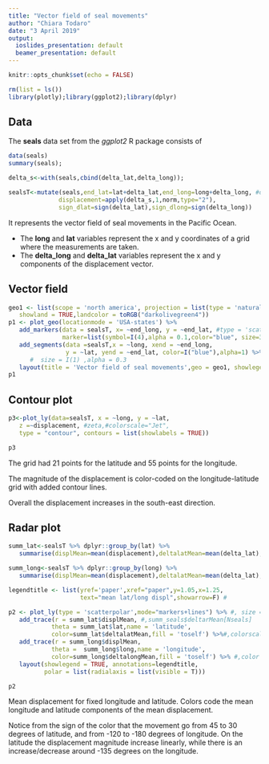 ```yaml
---
title: "Vector field of seal movements"
author: "Chiara Todaro"
date: "3 April 2019"
output:
  ioslides_presentation: default
  beamer_presentation: default
---
```


```r
knitr::opts_chunk$set(echo = FALSE)
```

```r
rm(list = ls())
library(plotly);library(ggplot2);library(dplyr)
```

## Data 
The **seals** data set from the *ggplot2* R package consists of

```r
data(seals)
summary(seals);

delta_s<-with(seals,cbind(delta_lat,delta_long));

sealsT<-mutate(seals,end_lat=lat+delta_lat,end_long=long+delta_long, #deltas=delta_s,
              displacement=apply(delta_s,1,norm,type="2"),
              sign_dlat=sign(delta_lat),sign_dlong=sign(delta_long))

```

It represents the vector field of seal movements in the Pacific Ocean.

* The **long** and **lat** variables represent the x and y coordinates of a grid where the 
measurements are taken. 
* The **delta_long** and **delta_lat** variables represent the x and y components of the displacement vector.

## Vector field

```r
geo1 <- list(scope = 'north america', projection = list(type = 'natural earth'),
   showland = TRUE,landcolor = toRGB("darkolivegreen4"))
p1 <- plot_geo(locationmode = 'USA-states') %>%
   add_markers(data = sealsT, x= ~end_long, y = ~end_lat, #type = 'scatter',
               marker=list(symbol=I(4),alpha = 0.1,color="blue", size=3)) %>% #
   add_segments(data =sealsT,x = ~long, xend = ~end_long,
                y = ~lat, yend = ~end_lat, color=I("blue"),alpha=1) %>%
      #  size = I(1) ,alpha = 0.3
   layout(title = 'Vector field of seal movements',geo = geo1, showlegend = FALSE)
p1
```


## Contour plot



<div class="columns-2">

```r
p3<-plot_ly(data=sealsT, x = ~long, y = ~lat,
   z =~displacement, #zeta,#colorscale="Jet",
   type = "contour", contours = list(showlabels = TRUE)) 

p3
```


The grid had 21 points for the latitude and 55 points for the longitude.

The magnitude of the displacement is color-coded on the longitude-latitude grid 
with added contour lines.

Overall the displacement increases in the south-east direction.


</div>


## Radar plot


```r
summ_lat<-sealsT %>% dplyr::group_by(lat) %>%
   summarise(displMean=mean(displacement),deltalatMean=mean(delta_lat),deltalongMean=mean(delta_long))

summ_long<-sealsT %>% dplyr::group_by(long) %>%
   summarise(displMean=mean(displacement),deltalatMean=mean(delta_lat),deltalongMean=mean(delta_long))

legendtitle <- list(yref='paper',xref="paper",y=1.05,x=1.25,
                    text="mean lat/long displ",showarrow=F) #

p2 <- plot_ly(type = 'scatterpolar',mode="markers+lines") %>% #, size = 1,alpha = 0.8
   add_trace(r = summ_lat$displMean, #,summ_seals$deltarMean[Nseals]
            theta = summ_lat$lat,name = 'latitude',
            color=summ_lat$deltalatMean,fill = 'toself') %>%#,colorscale="Jet" #,"a"
   add_trace(r = summ_long$displMean,
            theta =  summ_long$long,name = 'longitude',
            color=summ_long$deltalongMean,fill = 'toself') %>% #,color = "green"
   layout(showlegend = TRUE, annotations=legendtitle,
          polar = list(radialaxis = list(visible = T)))


```

<div class="columns-2">

```r
p2
```

Mean displacement for fixed longitude and latitude. 
Colors code the mean longitude and latitude components of the mean displacement.


Notice from the sign of the color that the movement go from 45 to 30 
degrees of latitude, and from -120 to -180 degrees of longitude. 
On the latitude the displacement magnitude increase linearly, while 
there is an increase/decrease around -135 degrees on the longitude.

</div>



